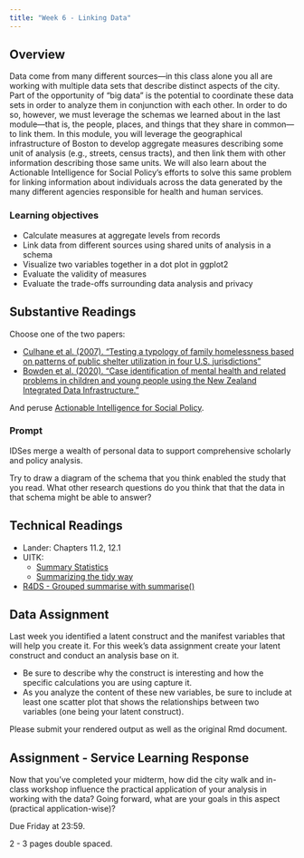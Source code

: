 ```yaml
---
title: "Week 6 - Linking Data"
---
```



## Overview

Data come from many different sources—in this class alone you all are working with multiple data sets that describe distinct aspects of the city. Part of the opportunity of “big data” is the potential to coordinate these data sets in order to analyze them in conjunction with each other. In order to do so, however, we must leverage the schemas we learned about in the last module—that is, the people, places, and things that they share in common—to link them. In this module, you will leverage the geographical infrastructure of Boston to develop aggregate measures describing some unit of analysis (e.g., streets, census tracts), and then link them with other information describing those same units. We will also learn about the Actionable Intelligence for Social Policy’s efforts to solve this same problem for linking information about individuals across the data generated by the many different agencies responsible for health and human services.

### Learning objectives

- Calculate measures at aggregate levels from records
- Link data from different sources using shared units of analysis in a schema
- Visualize two variables together in a dot plot in ggplot2
- Evaluate the validity of measures
- Evaluate the trade-offs surrounding data analysis and privacy

## Substantive Readings

Choose one of the two papers: 

- [Culhane et al. (2007). "Testing a typology of family homelessness based on patterns of public shelter utilization in four U.S. jurisdictions"](https://northeastern.instructure.com/courses/65223/files/6696418/download?wrap=1)
- [Bowden et al. (2020). "Case identification of mental health and related problems in children and young people using the New Zealand Integrated Data Infrastructure."](https://northeastern.instructure.com/courses/65223/files/6696419/download?wrap=1)

And peruse [Actionable Intelligence for Social Policy](https://www.aisp.upenn.edu/).

### Prompt

IDSes merge a wealth of personal data to support comprehensive scholarly and policy analysis.

Try to draw a diagram of the schema that you think enabled the study that you read. What other research questions do you think that that the data in that schema might be able to answer?

## Technical Readings

- Lander: Chapters 11.2, 12.1
- UITK:
  - [Summary Statistics](https://ui.josiahparry.com/summary-statistics.html)
  - [Summarizing the tidy way](https://ui.josiahparry.com/summarizing-the-tidy-way.html)
- [R4DS - Grouped summarise with summarise()](https://r4ds.had.co.nz/transform.html#grouped-summaries-with-summarise)

## Data Assignment

Last week you identified a latent construct and the manifest variables that will help you create it. For this week's data assignment create your latent construct and conduct an analysis base on it.  

- Be sure to describe why the construct is interesting and how the specific calculations you are using capture it.
- As you analyze the content of these new variables, be sure to include at least one scatter plot that shows the relationships between two variables (one being your latent construct). 

Please submit your rendered output as well as the original Rmd document. 

## Assignment - Service Learning Response 

Now that you've completed your midterm, how did the city walk and in-class workshop influence the practical application of your analysis in working with the data? Going forward, what are your goals in this aspect (practical application-wise)?

Due Friday at 23:59.

2 - 3 pages double spaced. 
